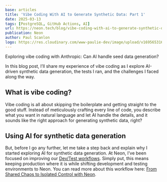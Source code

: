 ```yaml
---
base: articles
title: 'Vibe Coding With AI to Generate Synthetic Data: Part 1'
date: 2025-03-13
tags: [PostgreSQL, GitHub Actions, AI]
url: https://neon.tech/blog/vibe-coding-with-ai-to-generate-synthetic-data-part-1
publication: Neon
author: Paul Scanlon
logo: https://res.cloudinary.com/www-paulie-dev/image/upload/v1695653167/paulie.dev/Logos/neon-logo_ymrzrs.png
---
```


Exploring vibe coding with Anthropic: Can AI handle seed data generation?

In this blog post, I’ll share my experience of vibe coding as I explore AI-driven synthetic data generation, the tests I ran, and the challenges I faced along the way.

## What is vibe coding?

Vibe coding is all about skipping the boilerplate and getting straight to the good stuff. Instead of meticulously crafting every line of code, you describe what you want in natural language and let AI handle the details, and it sounds like the right approach for generating synthetic data, right?

## Using AI for synthetic data generation

But, before I go any further, let me take a step back and explain why I started exploring AI for synthetic data generation. At Neon, I’ve been focused on improving our [Dev/Test workflows](https://neon.tech/docs/use-cases/dev-test). Simply put, this means keeping production where it is while shifting development and testing environments to Neon. You can read more about this workflow here: [From Shared Chaos to Isolated Control with Neon](https://neon.tech/blog/from-shared-chaos-to-isolated-control-with-neon).
